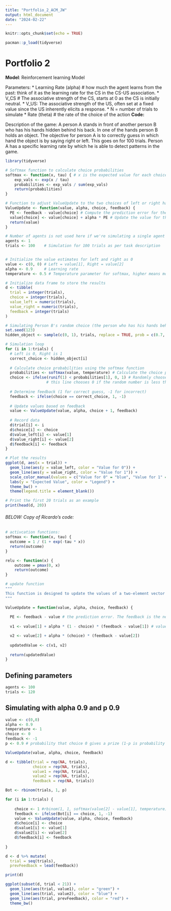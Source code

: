 ```yaml
---
title: "Portfolio_2_ACM_JW"
output: html_document
date: "2024-02-22"
---
```


```r
knitr::opts_chunk$set(echo = TRUE)

pacman::p_load(tidyverse)
```

# Portfolio 2

**Model**: Reinforcement learning Model

Parameters:
* Learning Rate (alpha) # how much the agent learns from the past: think of it as the learning rate for the CS in the CS-US association.
* V_CS # The associative strength of the CS, starts at 0 as the CS is initially neutral.
* V_US: The associative strength of the US, often set at a fixed value since the US inherently elicits a response.
* N = number of trials to simulate
* Rate (theta) # the rate of the choice of the action
**Code:**

Description of the game:
A person A stands in front of another person B who has his hands hidden behind his back. In one of the hands person B holds an object. The objective for person A is to correctly guess in which hand the object is by saying right or left. This goes on for 100 trials. Person A has a specific learning rate by which he is able to detect patterns in the game.
```r
library(tidyverse)

# Softmax function to calculate choice probabilities
softmax <- function(x, tau) { # x is the expected value for each choice, tau is the temperature parameter, the higher the temperature, the more random the choice (more exploration)
    exp_vals <- exp(x / tau)
    probabilities <- exp_vals / sum(exp_vals)
    return(probabilities)
}

# Function to adjust ValueUpdate to the two choices of left or right hand
ValueUpdate <- function(value, alpha, choice, feedback) {
  PE <- feedback - value[choice] # Compute the prediction error for the chosen hand
  value[choice] <- value[choice] + alpha * PE # Update the value for the chosen hand using PE
  return(value)
}

# Number of agents is not used here if we're simulating a single agent
agents <- 1
trials <- 100    # Simulation for 100 trials as per task description


# Initialize the value estimates for left and right as 0
value <- c(0, 0) # Left = value[1], Right = value[2]
alpha <- 0.9     # Learning rate
temperature <- 0.5 # Temperature parameter for softmax, higher means more randomness

# Initialize data frame to store the results
d <- tibble(
  trial = integer(trials),
  choice = integer(trials), 
  value_left = numeric(trials), 
  value_right = numeric(trials), 
  feedback = integer(trials)
)

# Simulating Person B's random choice (the person who has his hands behind his back)
set.seed(123) 
hidden_object <- sample(c(0, 1), trials, replace = TRUE, prob = c(0.7, 0.2)) # 0.7% probablity for 0 (left), 0.2 for 1 (right)

# Simulation loop
for (i in 1:trials) {
  # Left is 0, Right is 1
  correct_choice <- hidden_object[i]
  
  # Calculate choice probabilities using the softmax function
  probabilities <- softmax(value, temperature) # Calculate the choice probabilities using the softmax function
  choice <- ifelse(runif(1) < probabilities[1], 0, 1) # Randomly choose based on probabilities (see above line)
                  # this line chooses 0 if the random number is less than the probability of 0, otherwise it chooses 1
  
  # Determine feedback (1 for correct guess, -1 for incorrect)
  feedback <- ifelse(choice == correct_choice, 1, -1)
  
  # Update values based on feedback
  value <- ValueUpdate(value, alpha, choice + 1, feedback)
  
  # Record data
  d$trial[i] <- i
  d$choice[i] <- choice
  d$value_left[i] <- value[1]
  d$value_right[i] <- value[2]
  d$feedback[i] <- feedback
}

# Plot the results
ggplot(d, aes(x = trial)) + 
  geom_line(aes(y = value_left, color = "Value for 0")) +
  geom_line(aes(y = value_right, color = "Value for 1")) +
  scale_color_manual(values = c("Value for 0" = "blue", "Value for 1" = "red")) +
  labs(y = "Expected Value", color = "Legend") +
  theme_bw() +
  theme(legend.title = element_blank())

# Print the first 20 trials as an example
print(head(d, 20))
```

###### BELOW: Copy of Ricardo's code: ############
```r
# activcation functions:
softmax <- function(x, tau) {
  outcome = 1 / (1 + exp(-tau * x))
  return(outcome)
}

relu <- function(x) {
    outcome = pmax(0, x)
    return(outcome)
}

# update function
"""
This function is designed to update the values of a two-element vector based on a learning rate (alpha), a binary decision (choice), and some feedback
"""

ValueUpdate = function(value, alpha, choice, feedback) {
  
  PE <- feedback - value # the prediction error. The feedback is the new information received, and the value is the current estimate of some value.
  
  v1 <- value[1] + alpha * (1 - choice) * (feedback - value[1]) # value 1 = current estimate of some value, feedback = new information received, alpha = learning rate, choice is the action taken

  v2 <- value[2] + alpha * (choice) * (feedback - value[2]) 
  
  updatedValue <- c(v1, v2)
  
  return(updatedValue)
}
```

## Defining parameters

```r
agents <- 100
trials <- 120
```

## Simulating with alpha 0.9 and p 0.9

```r
value <- c(0,0)
alpha <- 0.9
temperature <- 1
choice <- 0
feedback <- -1
p <- 0.9 # probability that choice 0 gives a prize (1-p is probability that choice 1 gives a prize)

ValueUpdate(value, alpha, choice, feedback)

d <- tibble(trial = rep(NA, trials),
            choice = rep(NA, trials), 
            value1 = rep(NA, trials), 
            value2 = rep(NA, trials), 
            feedback = rep(NA, trials))

Bot <- rbinom(trials, 1, p)

for (i in 1:trials) {
    
    choice <- 1 #rbinom(1, 1, softmax(value[2] - value[1], temperature))
    feedback <- ifelse(Bot[i] == choice, 1, -1)
    value <- ValueUpdate(value, alpha, choice, feedback)
    d$choice[i] <- choice
    d$value1[i] <- value[1]
    d$value2[i] <- value[2]
    d$feedback[i] <- feedback
  
}

d <- d %>% mutate(
  trial = seq(trials),
  prevFeedback = lead(feedback))

print(d)

ggplot(subset(d, trial < 21)) + 
  geom_line(aes(trial, value1), color = "green") + 
  geom_line(aes(trial, value2), color = "blue") +
  geom_line(aes(trial, prevFeedback), color = "red") +
  theme_bw()
```


